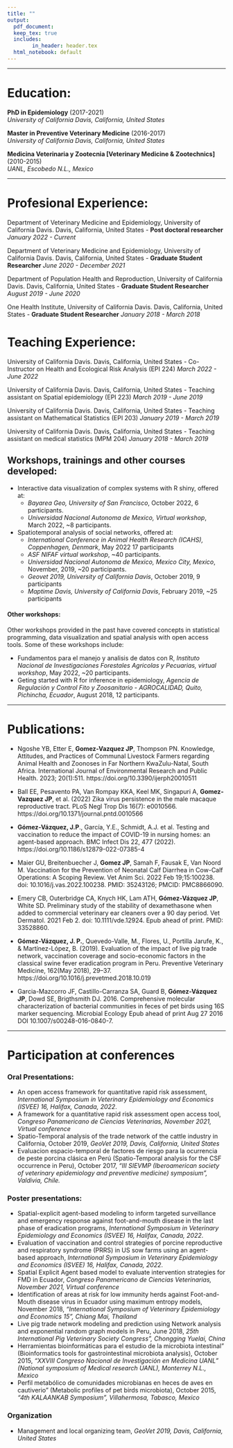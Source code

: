 ```yaml
---
title: ""
output:
  pdf_document: 
  keep_tex: true
  includes:
        in_header: header.tex
  html_notebook: default
---
```


\begin{figure}[htp]
    \centering
    \includegraphics[width=3cm]{Headshot.png}
\end{figure}

\begin{center}
Jose Pablo Gomez-Vazquez 

DVM, MPVM, PhD.  
  
website: http://www.spablo-temporal.network
\end{center}

________________________
# Education: 

**PhD in Epidemiology** (2017-2021)  
*University of California Davis, California, United States*  
  
**Master in Preventive Veterinary Medicine** (2016-2017)  
*University of California Davis, California, United States*  
  
**Medicina Veterinaria y Zootecnia [Veterinary Medicine & Zootechnics]** (2010-2015)  
*UANL, Escobedo N.L., Mexico*  


________________________

# Profesional Experience:

Department of Veterinary Medicine and Epidemiology, University of California Davis. Davis, California, United States - **Post doctoral researcher**
*January 2022 - Current*

Department of Veterinary Medicine and Epidemiology, University of California Davis. Davis, California, United States - **Graduate Student Researcher**
*June 2020 - December 2021*

Department of Population Health and Reproduction, University of California Davis. Davis, California, United States - **Graduate Student Researcher**
*August 2019 - June 2020*

One Health Institute, University of California Davis. Davis, California, United States - **Graduate Student Researcher**
*January 2018 - March 2018*
  

# Teaching Experience:

University of California Davis. Davis, California, United States - Co-Instructor on Health and Ecological Risk Analysis (EPI 224)
*March 2022 - June 2022*

University of California Davis. Davis, California, United States - Teaching assistant on Spatial epidemiology (EPI 223)
*March 2019 - June 2019*

University of California Davis. Davis, California, United States - Teaching assistant on Mathematical Statistics (EPI 203)
*January 2019 - March 2019*

University of California Davis. Davis, California, United States - Teaching assistant on medical statistics (MPM 204)
*January 2018 - March 2019*

## Workshops, trainings and other courses developed:

  - Interactive data visualization of complex systems with R shiny, offered at:
    - *Bayarea Geo, University of San Francisco*, October 2022, 6 participants.
    - *Universidad Nacional Autonoma de Mexico, Virtual workshop*, March 2022, ~8 participants.
    
  - Spatiotemporal analysis of social networks, offered at:  
    - *International Conference in Animal Health Research (ICAHS), Coppenhagen, Denmark*, May 2022 17 participants
    - *ASF NIFAF virtual workshop*, ~40 participants.
    - *Universidad Nacional Autonoma de Mexico, Mexico City, Mexico*, November, 2019, ~20 participants.
    - *Geovet 2019, University of California Davis*, October 2019, 9 participants
    - *Maptime Davis, University of California Davis*, February 2019, ~25 participants
    

#### Other workshops:
Other workshops provided in the past have covered concepts in statistical programming, data visualization and spatial analysis with open access tools. Some of these workshops include: 

  - Fundamentos para el manejo y analisis de datos con R, *Instituto Nacional de Investigaciones Forestales Agricolas y Pecuarias, virtual workshop*, May 2022, ~20 participants.
  - Geting started with R for inference in epidemiology, *Agencia de Regulación y Control Fito y Zoosanitario - AGROCALIDAD, Quito, Pichincha, Ecuador*, August 2018, 12 participants.

  
________________________

# Publications:

  - Ngoshe YB, Etter E, **Gomez-Vazquez JP**, Thompson PN. Knowledge, Attitudes, and Practices of Communal Livestock Farmers regarding Animal Health and Zoonoses in Far Northern KwaZulu-Natal, South Africa. International Journal of Environmental Research and Public Health. 2023; 20(1):511. https://doi.org/10.3390/ijerph20010511
  
  - Ball EE, Pesavento PA, Van Rompay KKA, Keel MK, Singapuri A, **Gomez-Vazquez JP**, et al. (2022) Zika virus persistence in the male macaque reproductive tract. PLoS Negl Trop Dis 16(7): e0010566. https://doi.org/10.1371/journal.pntd.0010566
  
  - **Gómez-Vázquez, J.P**., García, Y.E., Schmidt, A.J. et al. Testing and vaccination to reduce the impact of COVID-19 in nursing homes: an agent-based approach. BMC Infect Dis 22, 477 (2022). https://doi.org/10.1186/s12879-022-07385-4
  
  - Maier GU, Breitenbuecher J, **Gomez JP**, Samah F, Fausak E, Van Noord M. Vaccination for the Prevention of Neonatal Calf Diarrhea in Cow-Calf Operations: A Scoping Review. Vet Anim Sci. 2022 Feb 19;15:100238. doi: 10.1016/j.vas.2022.100238. PMID: 35243126; PMCID: PMC8866090.
  
  - Emery CB, Outerbridge CA, Knych HK, Lam ATH, **Gómez-Vázquez JP**, White SD. Preliminary study of the stability of dexamethasone when added to commercial veterinary ear cleaners over a 90 day period. Vet Dermatol. 2021 Feb 2. doi: 10.1111/vde.12924. Epub ahead of print. PMID: 33528860.  
  
  - **Gómez-Vázquez, J. P.**, Quevedo-Valle, M., Flores, U., Portilla Jarufe, K., & Martínez-López, B. (2019). Evaluation of the impact of live pig trade network, vaccination coverage and socio-economic factors in the classical swine fever eradication program in Peru. Preventive Veterinary Medicine, 162(May 2018), 29–37. https://doi.org/10.1016/j.prevetmed.2018.10.019
  
  - Garcia-Mazcorro JF, Castillo-Carranza SA, Guard B, **Gómez-Vázquez JP**, Dowd SE, Brigthsmith DJ. 2016. Comprehensive molecular characterization of bacterial communities in feces of pet birds using 16S marker sequencing. Microbial Ecology Epub ahead of print Aug 27 2016 DOI 10.1007/s00248-016-0840-7.
  
  
________________________

# Participation at conferences

### Oral Presentations:

  - An open access framework for quantitative rapid risk assessment, *International Symposium in Veterinary Epidemiology and Economics (ISVEE) 16, Halifax, Canada, 2022*.  
  - A framework for a quantitative rapid risk assessment open access tool, *Congreso Panamericano de Ciencias Veterinarias, November 2021, Virtual conference*
  - Spatio-Temporal analysis of the trade network of the cattle industry in California, October 2019, *GeoVet 2019, Davis, California, United States*
  - Evaluacion espacio-temporal de factores de riesgo para la ocurrencia de peste porcina clásica en Perú (Spatio-Temporal analysis for the CSF occurrence in Peru), October 2017, *“III SIEVMP (Iberoamerican society of veterinary epidemiology and preventive medicine) symposium”, Valdivia, Chile.*


### Poster presentations:

  - Spatial-explicit agent-based modeling to inform targeted surveillance and emergency response against foot-and-mouth disease in the last phase of eradication programs, *International Symposium in Veterinary Epidemiology and Economics (ISVEE) 16, Halifax, Canada, 2022*.  
  - Evaluation of vaccination and control strategies of porcine reproductive and respiratory syndrome (PRRS) in US sow farms using an agent-based approach, *International Symposium in Veterinary Epidemiology and Economics (ISVEE) 16, Halifax, Canada, 2022*.  
  - Spatial Explicit Agent based model to evaluate intervention strategies for FMD in Ecuador, *Congreso Panamericano de Ciencias Veterinarias, November 2021, Virtual conference*
  - Identification of areas at risk for low immunity herds against Foot-and-Mouth disease virus in Ecuador using maximum entropy models, November 2018, *“International Symposium of Veterinary Epidemiology and Economics 15”, Chiang Mai, Thailand*
  - Live pig trade network modeling and prediction using Network analysis and exponential random graph models in Peru, June 2018, *25th International Pig Veterinary Society Congress”, Chongging Yuelai, China*
  - Herramientas bioinformáticas para el estudio de la microbiota intestinal” (Bioinformatics tools for gastrointestinal microbiota analysis), October 2015, *“XXVIII Congreso Nacional de Investigación en Medicina UANL” (National symposium of Medical research UANL), Monterrey N.L., Mexico*
  - Perfil metabólico de comunidades microbianas en heces de aves en cautiverio” (Metabolic profiles of pet birds microbiota), October 2015, *“4th KALAANKAB Symposium”, Villahermosa, Tabasco, Mexico*

### Organization

  - Management and local organizing team, *GeoVet 2019, Davis, California, United States*